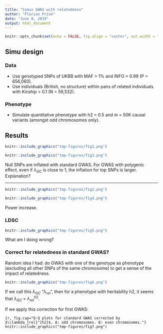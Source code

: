 ```yaml
---
title: "Simus GWAS with relatedness"
author: "Florian Privé"
date: "June 8, 2019"
output: html_document
---
```


```r
knitr::opts_chunk$set(echo = FALSE, fig.align = "center", out.width = "80%")
```

## Simu design

### Data

- Use genotyped SNPs of UKBB with MAF > 1% and INFO > 0.99 (P = 656,060).
- Use individuals (British, no structure) within pairs of related individuals with Kinship > 0.1 (N = 59,532).

### Phenotype

- Simulate quantitative phenotype with h2 = 0.5 and m = 50K causal variants (amongst odd chromosomes only).

## Results

```r
knitr::include_graphics("tmp-figures/fig1.png")
```

```r
knitr::include_graphics("tmp-figures/fig3.png")
```

Null SNPs are inflated with standard GWAS. For GWAS with polygenic effect, even if $\lambda_{GC}$ is close to 1, the inflation for top SNPs is larger. Explanation?

***

```r
knitr::include_graphics("tmp-figures/fig2.png")
```

```r
knitr::include_graphics("tmp-figures/fig4.png")
```

Power increase.

### LDSC

```r
knitr::include_graphics("tmp-figures/fig5.png")
```

What am I doing wrong?

### Correct for relatedness in standard GWAS?

Random idea I had: do GWAS with one of the genotype as phenotype (excluding all other SNPs of the same chromosome) to get a sense of the impact of relatedness.

```r
knitr::include_graphics("tmp-figures/fig6.png")
```

If we call this $\lambda_{GC}$ "$\lambda_{rel}$", then for a phenotype with heritability h2, it seems that $\lambda_{GC}$ = $\lambda_{rel}^{h2}$.

If we apply this correction for first GWAS:

```{r, fig.cap="Q-Q plots for standard GWAS corrected by $\\lambda_{rel}^{h2}$. A: odd chromosomes. B: even chromosomes."}
knitr::include_graphics("tmp-figures/fig7.png")
```
